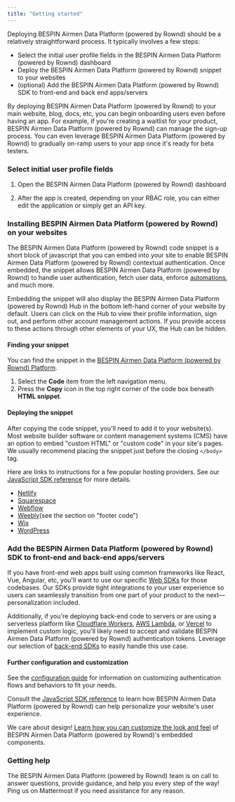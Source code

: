 ```yaml
---
title: "Getting started"
---
```


Deploying BESPIN Airmen Data Platform (powered by Rownd) should be a relatively straightforward process. It typically
involves a few steps:

- Select the initial user profile fields in the BESPIN Airmen Data Platform (powered by Rownd) dashboard
- Deploy the BESPIN Airmen Data Platform (powered by Rownd) snippet to your websites
- (optional) Add the BESPIN Airmen Data Platform (powered by Rownd) SDK to front-end and back end apps/servers

<Info>
  By deploying BESPIN Airmen Data Platform (powered by Rownd) to your main website, blog, docs, etc, you can begin
  onboarding users even before having an app. For example, if you're creating a
  waitlist for your product, BESPIN Airmen Data Platform (powered by Rownd) can manage the sign-up process. You can even
  leverage BESPIN Airmen Data Platform (powered by Rownd) to gradually on-ramp users to your app once it's ready for beta
  testers.
</Info>

### Select initial user profile fields

1. Open the BESPIN Airmen Data Platform (powered by Rownd) dashboard

2. After the app is created, depending on your RBAC role, you can either edit the application or simply get an API key. 

### Installing BESPIN Airmen Data Platform (powered by Rownd) on your websites

The BESPIN Airmen Data Platform (powered by Rownd) code snippet is a short block of javascript that you can embed into your site to enable BESPIN Airmen Data Platform (powered by Rownd) contextual authentication. Once embedded, the snippet allows BESPIN Airmen Data Platform (powered by Rownd) to handle user authentication, fetch user data, enforce [automations](/configuration/automations), and much more. 

Embedding the snippet will also display the BESPIN Airmen Data Platform (powered by Rownd) Hub in the bottom left-hand corner of your website by default. Users can click on the Hub to view their profile information, sign out, and perform other account management actions. If you provide access to these actions through other elements of your UX, the Hub can be hidden.

#### Finding your snippet

You can find the snippet in the [BESPIN Airmen Data Platform (powered by Rownd) Platform](https://https://app.dev.rownd.teambespin.us).

1. Select the **Code** item from the left navigation menu.
2. Press the **Copy** icon in the top right corner of the code box beneath **HTML snippet**.

#### Deploying the snippet

After copying the code snippet, you'll need to add it to your website(s). Most
website builder software or content management systems (CMS) have an option to
embed "custom HTML" or "custom code" in your site's pages. We usually recommend
placing the snippet just before the closing `</body>` tag.

Here are links to instructions for a few popular hosting providers. See our
[JavaScript SDK reference](/sdk-reference/web/javascript--browser) for more details.

- [Netlify](https://docs.netlify.com/site-deploys/post-processing/snippet-injection/)
- [Squarespace](https://support.squarespace.com/hc/en-us/articles/205815908)
- [Webflow](https://university.webflow.com/lesson/custom-code-in-the-head-and-body-tags)
- [Weebly](https://www.weebly.com/app/help/us/en/topics/descriptions-and-keywords)​ (see the section on "footer code")
- [Wix](https://support.wix.com/en/article/wix-editor-about-embeds-and-codes-on-your-site#embed-custom-code)
- [WordPress](sdk-reference/web/wordpress---woocommerce)

### Add the BESPIN Airmen Data Platform (powered by Rownd) SDK to front-end and back-end apps/servers

If you have front-end web apps built using common frameworks like React, Vue,
Angular, etc, you'll want to use our specific [Web SDKs](/web) for
those codebases. Our SDKs provide tight integrations to your user experience so
users can seamlessly transition from one part of your product to the
next—personalization included.

Additionally, if you're deploying back-end code to servers or are using a serverless platform like [Cloudflare Workers](https://workers.cloudflare.com/), [AWS Lambda](https://aws.amazon.com/lambda/), or [Vercel](https://vercel.com) to implement custom logic, you'll likely need to accept and validate BESPIN Airmen Data Platform (powered by Rownd) authentication tokens. Leverage our selection of [back-end SDKs](/web) to easily handle this use case.

#### Further configuration and customization

See the [configuration guide](/configuration) for information on customizing authentication flows and behaviors to fit your needs.

Consult the [JavaScript SDK reference](/sdk-reference/web/javascript--browser) to learn how BESPIN Airmen Data Platform (powered by Rownd) can help personalize your website's user experience.

We care about design! [Learn how you can customize the look and feel](/configuration/customizations/global-style) of BESPIN Airmen Data Platform (powered by Rownd)'s embedded components.

### Getting help

The BESPIN Airmen Data Platform (powered by Rownd) team is on call to answer questions, provide guidance, and help you every step of the way!  Ping us on Mattermost if you need assistance for any reason.
